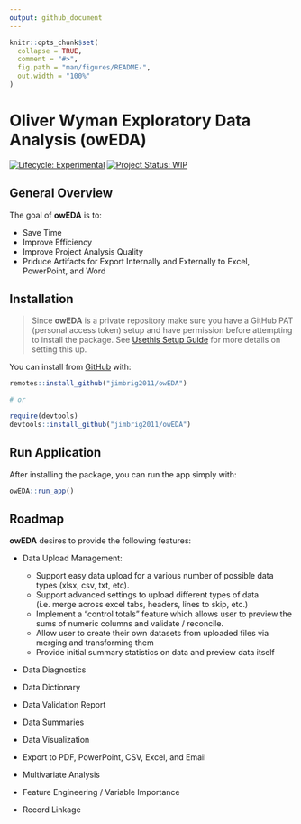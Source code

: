 ```yaml
---
output: github_document
---
```


<!-- README.md is generated from README.Rmd. Please edit that file -->

```r
knitr::opts_chunk$set(
  collapse = TRUE,
  comment = "#>",
  fig.path = "man/figures/README-",
  out.width = "100%"
)
```

# Oliver Wyman Exploratory Data Analysis (owEDA) <img src='man/figures/logo.png' align="right" height="13.5" />

<!-- badges: start -->
[![Lifecycle: Experimental](https://img.shields.io/badge/lifecycle-experimental-orange.svg)](https://www.tidyverse.org/lifecycle/#experimental)
[![Project Status: WIP](https://www.repostatus.org/badges/latest/wip.svg)](http://www.repostatus.org/#wip)
<!-- badges: end -->

## General Overview

The goal of **owEDA** is to:

+ Save Time
+ Improve Efficiency
+ Improve Project Analysis Quality
+ Priduce Artifacts for Export Internally and Externally to Excel, PowerPoint, and Word

## Installation

> Since **owEDA** is a private repository make sure  you have a GitHub PAT 
(personal access token) setup and have permission before attempting to install 
the package. See 
[Usethis Setup Guide](https://usethis.r-lib.org/articles/articles/usethis-setup.html#get-and-store-a-github-personal-access-token)
for more details on setting this up.

You can install from [GitHub](https://github.com/) with:

``` r
remotes::install_github("jimbrig2011/owEDA")

# or

require(devtools)
devtools::install_github("jimbrig2011/owEDA")
```

## Run Application

After installing the package, you can run the app simply with:

``` r
owEDA::run_app()
```

## Roadmap

**owEDA** desires to provide the following features:

- Data Upload Management:
  + Support easy data upload for a various number of possible data types (xlsx, csv, txt, etc).
  + Support advanced settings to upload different types of data (i.e. merge across excel tabs, headers, lines to skip, etc.)
  + Implement a "control totals" feature which allows user to preview the sums of numeric columns and validate / reconcile.
  + Allow user to create their own datasets from uploaded files via merging and transforming them
  + Provide initial summary statistics on data and preview data itself
  
- Data Diagnostics

- Data Dictionary

- Data Validation Report

- Data Summaries

- Data Visualization

- Export to PDF, PowerPoint, CSV, Excel, and Email

- Multivariate Analysis

- Feature Engineering / Variable Importance

- Record Linkage
